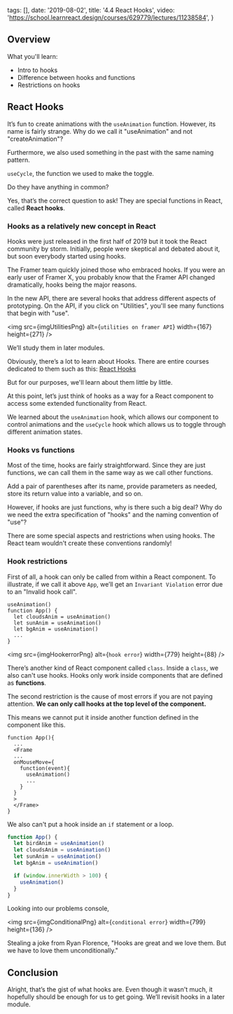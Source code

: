 
  tags: [],
  date: '2019-08-02',
  title: '4.4 React Hooks',
  video: 'https://school.learnreact.design/courses/629779/lectures/11238584',
}


## Overview

What you'll learn:

- Intro to hooks
- Difference between hooks and functions
- Restrictions on hooks

<CourseVideoLink to={props.pageContext.frontmatter.video} />

## React Hooks

It’s fun to create animations with the `useAnimation` function. However, its name is fairly strange. Why do we call it "useAnimation" and not "createAnimation"?

Furthermore, we also used something in the past with the same naming pattern.

`useCycle`, the function we used to make the toggle.

Do they have anything in common?

Yes, that’s the correct question to ask! They are special functions in React, called **React hooks**.

### Hooks as a relatively new concept in React

Hooks were just released in the first half of 2019 but it took the React community by storm. Initially, people were skeptical and debated about it, but soon everybody started using hooks.

The Framer team quickly joined those who embraced hooks. If you were an early user of Framer X, you probably know that the Framer API changed dramatically, hooks being the major reasons.

In the new API, there are several hooks that address different aspects of prototyping. On the API, if you click on "Utilities", you'll see many functions that begin with "use".

<img
  src={imgUtilitiesPng}
  alt={`utilities on framer API`}
  width={167}
  height={271}
/>

We’ll study them in later modules.

Obviously, there’s a lot to learn about Hooks. There are entire courses dedicated to them such as this: [React Hooks](https://tylermcginnis.com/courses/react-hooks/)

But for our purposes, we'll learn about them little by little.

At this point, let’s just think of hooks as a way for a React component to access some extended functionality from React.

We learned about the `useAnimation` hook, which allows our component to control animations and the `useCycle` hook which allows us to toggle through different animation states.

### Hooks vs functions

Most of the time, hooks are fairly straightforward. Since they are just functions, we can call them in the same way as we call other functions.

Add a pair of parentheses after its name, provide parameters as needed, store its return value into a variable, and so on.

However, if hooks are just functions, why is there such a big deal? Why do we need the extra specification of "hooks" and the naming convention of "use"?

There are some special aspects and restrictions when using hooks. The React team wouldn't create these conventions randomly!

### Hook restrictions

First of all, a hook can only be called from within a React component. To illustrate, if we call it above `App`, we’ll get an `Invariant Violation` error due to an "Invalid hook call".

```jsx{1}
useAnimation()
function App() {
  let cloudsAnim = useAnimation()
  let sunAnim = useAnimation()
  let bgAnim = useAnimation()
  ...
}
```

<img src={imgHookerrorPng} alt={`hook error`} width={779} height={88} />

There’s another kind of React component called `class`. Inside a `class`, we also can't use hooks. Hooks only work inside components that are defined as **functions**.

The second restriction is the cause of most errors if you are not paying attention. **We can only call hooks at the top level of the component.**

This means we cannot put it inside another function defined in the component like this.

```jsx{7}
function App(){
  ...
  <Frame
  ...
  onMouseMove={
    function(event){
      useAnimation()
      ...
    }
  }
  >
  </Frame>
}
```

We also can't put a hook inside an `if` statement or a loop.

```jsx
function App() {
  let birdAnim = useAnimation()
  let cloudsAnim = useAnimation()
  let sunAnim = useAnimation()
  let bgAnim = useAnimation()

  if (window.innerWidth > 100) {
    useAnimation()
  }
}
```

Looking into our problems console,

<img
  src={imgConditionalPng}
  alt={`conditional error`}
  width={799}
  height={136}
/>

Stealing a joke from Ryan Florence, "Hooks are great and we love them. But we have to love them unconditionally."

## Conclusion

Alright, that’s the gist of what hooks are. Even though it wasn't much, it hopefully should be enough for us to get going. We’ll revisit hooks in a later module.
